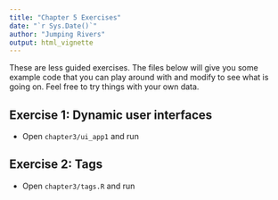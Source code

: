 ```yaml
---
title: "Chapter 5 Exercises"
date: "`r Sys.Date()`"
author: "Jumping Rivers"
output: html_vignette
---
```

<!--
%\VignetteEngine{knitr::rmarkdown}
%\VignetteIndexEntry{Chapter 5 Exercises}
-->

These are less guided exercises. The files below will give you some example code that you can play around with and modify to see what is going on. Feel free to try things with your own data.

## Exercise 1: Dynamic user interfaces

  * Open `chapter3/ui_app1` and run
  
## Exercise 2: Tags

  * Open `chapter3/tags.R` and run